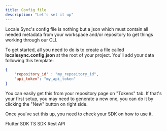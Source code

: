 ```yaml
---
title: Config file
description: "Let's set it up"
---
```


Locale Sync's config file is nothing but a json which must contain all needed metadata from your workspace and/or repository to get things working through our CLI.

To get started, all you need to do is to create a file called **localesync.config.json** at the root of your project.
You'll add your data following this template:

```json
{
    "repository_id" : "my_repository_id",
    "api_token": "my_api_token"
}

```

You can easily get this from your repository page on "Tokens" tab. If that's your first setup, you may need to generate a new one, you can do it by clicking the "New" button on right side.

Once you've set this up, you need to check your SDK on how to use it.

<CardGroup cols={2}>
  <Card
    title="Flutter"
    icon="code"
    iconType="duotone"
    href="/sdk/flutter">
    Flutter SDK
  </Card>
  <Card
    title="Typescript"
    icon="code"
    iconType="duotone"
    href="/sdk/typescript"
  >
    TS SDK
  </Card>
  <Card
    title="Typescript"
    icon="code"
    iconType="duotone"
    href="/api-reference"
  >
    Rest API
  </Card>
</CardGroup>
